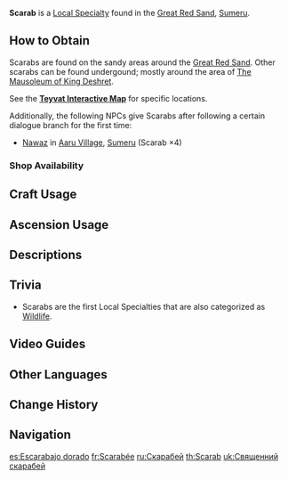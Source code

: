 {{About|the Local Specialty|the creature|Scarab (Wildlife)}}
{{Item Infobox
|id          = 101225
|image       = Item Scarab.png
|type        = Sumeru Local Specialties
|invCategory = Materials
|description = A tenacious beetle that finds repose within the vast ocean of desert sand. The golden pattern on such beetles' shells hints at some deep relationship between them and the ancient ruins that dot the desert.
|source1     = Found in the desert ruins of [[Sumeru]]
}}
'''Scarab''' is a [[Local Specialty]] found in the [[Great Red Sand]], [[Sumeru]].

==How to Obtain==
Scarabs are found on the sandy areas around the [[Great Red Sand]]. Other scarabs can be found undergound; mostly around the area of [[The Mausoleum of King Deshret]].

See the '''[https://webstatic-sea.mihoyo.com/app/ys-map-sea/index.html#/map/2?shown_types=430 Teyvat Interactive Map]''' for specific locations.

Additionally, the following NPCs give Scarabs after following a certain dialogue branch for the first time:
*[[Nawaz]] in [[Aaru Village]], [[Sumeru]] (Scarab ×4)

===Shop Availability===
{{Shop Availability}}

==Craft Usage==
{{Craft Usage}}

==Ascension Usage==
{{Ascension Usage}}

==Descriptions==
{{Description|A hardy beetle that dwells in the vast desert. Its shell has patterns on it that resemble those that dot the ancient desert ruins, hinting at some deeper relation between the two.<br />Legend has it that when the [[Scarlet King|desert king]] ruled this land, the souls of those vanquished by him would be sealed within these insects by the magically-skilled priests at great triumphs held in the City of the Pillars. The scarabs would then be charged with defending the sacred temples and palaces for all eternity in the name of Al-Ahmar. In the end, the temples would collapse and the palaces would fall, and only these golden insects would remain, fulfilling their ancient, forgotten oaths.|[[Archive]]}}

==Trivia==
* Scarabs are the first Local Specialties that are also categorized as [[Wildlife]].

==Video Guides==
{{EVT
|video1   = https://youtu.be/WGPkGaLFgWE
|caption1 = 80 Scarab Locations

|video2   = https://youtu.be/mcQFVimUzhU
|caption2 = All 84 Scarab Locations
}}

==Other Languages==
{{Other Languages
|en      = Scarab
|zhs     = 圣金虫
|zhs_rm  = Shèng-jīnchóng
|zht     = 聖金蟲
|zht_rm  = Shèng-jīnchóng
|zh_tl   = Sacred Golden Beetle
|ja      = 聖金虫
|ja_rm   = Seikinchuu{{assumed}}
|ja_tl   = Sacred Golden Beetle
|ko      = 황금 스카라브
|ko_rm   = Hwanggeum Seukarabeu
|ko_tl   = Golden Scarab
|es      = Escarabajo dorado
|es_tl   = Golden Scarab
|fr      = Scarabée
|fr_tl   = Scarab
|ru      = Скарабей
|ru_tl   = Scarab
|th      = Scarab
|vi      = Bọ Thánh Kim
|vi_tl   = Sacred Golden Beetle
|de      = Skarabäus
|de_tl   = Scarab
|id      = Scarab
|pt      = Escaravelho Dourado
|pt_tl   = Golden Scarab
|tr      = Firavun Böceği
|tr_tl   = 
|it      = Scarabeo
|it_tl   = Scarab
}}

==Change History==
{{Change History|3.1}}

==Navigation==
{{Material Navbox|type=Local Specialties}}

[[es:Escarabajo dorado]]
[[fr:Scarabée]]
[[ru:Скарабей]]
[[th:Scarab]]
[[uk:Священний скарабей]]